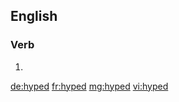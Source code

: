 ==English==

===Verb===
{{head|en}}

# {{en-past of|hype}}

[[de:hyped]]
[[fr:hyped]]
[[mg:hyped]]
[[vi:hyped]]